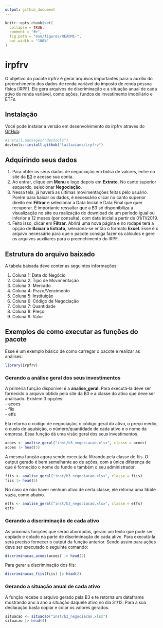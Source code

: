 ```yaml
---
output: github_document
---
```


<!-- README.md is generated from README.Rmd. Please edit that file -->

```r
knitr::opts_chunk$set(
  collapse = TRUE,
  comment = "#>",
  fig.path = "man/figures/README-",
  out.width = "100%"
)
```

# irpfrv

<!-- badges: start -->
<!-- badges: end -->

O objetivo do pacote irpfrv é gerar arquivos importantes para o auxílio do preenchimento dos dados de renda variável do imposto de renda pessoa física (IRPF). Ele gera arquivos de discriminação e a situação anual de cada ativo de renda variável, como ações, fundos de investimento imobiliário e ETFs.

## Instalação

Você pode instalar a versão em desenvolvimento do irpfrv através do [GitHub](https://github.com/):

``` r
#install.packages("devtools")
devtools::install.github("lailaviana/irpfrv")
```


## Adquirindo seus dados

1. Para obter os seus dados de negociação em bolsa de valores, entre no site da [B3](https://www.investidor.b3.com.br/) e acesse sua conta.
2. Ao entrar, clique em **Menu** e logo depois em **Extrato**. No canto superior esquerdo, selecionar **Negociação**. 
3. Nessa tela, já haverá as últimas movimentações feitas pelo usuário. Porém para baixar os dados, é necessário clicar no canto superior direito em **Filtrar** e selecionar a Data Inicial e Data Final que quer recuperar. É importante ressaltar que a B3 só disponibiliza a visualização no site ou realização do download de um período igual ou inferior a 12 meses (por consulta), com data inicial a partir de 01/11/2019. 
4. Feito isso, clicar em **Filtrar**. Abrirá uma nova página e no rodapé terá a opção de **Baixar o Extrato**, seleciona-se então o formato **Excel**. Esse é o arquivo necessário para que o pacote consiga fazer os cálculos e gere os arquivos auxiliares para o preenchimento do IRPF.

## Estrutura do arquivo baixado

A tabela baixada deve conter as seguintes informações:

1. Coluna 1: Data do Negócio  
2. Coluna 2: Tipo de Movimentação  
3. Coluna 3: Mercado  
4. Coluna 4: Prazo/Vencimento  
5. Coluna 5: Instituição  
6. Coluna 6: Código de Negociação  
7. Coluna 7: Quantidade  
8. Coluna 8: Preço  
9. Coluna 9: Valor  

## Exemplos de como executar as funções do pacote

Esse é um exemplo básico de como carregar o pacote e realizar as análises:

```r
library(irpfrv)
```

### Gerando a análise geral dos seus investimentos
A primeira função disponível é a **analise_geral**. Para executá-la deve ser fornecido o arquivo obtido pelo site da B3 e a classe do ativo que deve ser analisado. Existem 3 opções:  
- acoes  
- fiis  
- etfs   

Ela retorna o codigo de negociação, o código geral do ativo, o preço médio, o custo de aquisição, o número/quantidade de cada ativo e o nome da empresa. Essa função dá uma visão geral dos seus investimentos.    

```r
acoes <- analise_geral("inst/b3_negociacao.xlsx", classe = acoes)
acoes |> head(5)
```
A mesma função agora sendo executada filtrando pela classe de fiis. O output gerado é bem semelhante ao de ações, com a única diferença de que 
é fornecido o nome do fundo e também o seu administrador. 

```r
fiis <- analise_geral("inst/b3_negociacao.xlsx", classe = fiis)
fiis |> head(5)
```
No caso de não haver nenhum ativo de certa classe, ele retorna uma tibble vazia, como abaixo. 

```r
etfs <- analise_geral("inst/b3_negociacao.xlsx", classe = etfs)
etfs
```

### Gerando a discriminação de cada ativo
As próximas funções que serão abordadas, geram um texto que pode ser copiado e colado na parte de discriminação de cada ativo. Para executá-la será preciso fornecer o output da função anterior. Sendo assim para ações deve ser executado o seguinte comando:

```r
discriminacao_acoes(acoes) |> head(2)
```
Para gerar a discriminação dos fiis:  
```r
discriminacao_fiis(fiis) |> head(2)
```

### Gerando a situação anual de cada ativo
A função recebe o arquivo gerado pela B3 e te retorna um dataframe mostrando ano a ano a situação daquele ativo no dia 31/12. Para a sua declaração basta copiar e colar os valores gerados.  

```r
situacao <- situacao("inst/b3_negociacao.xlsx")
situacao |> head(4)
```

